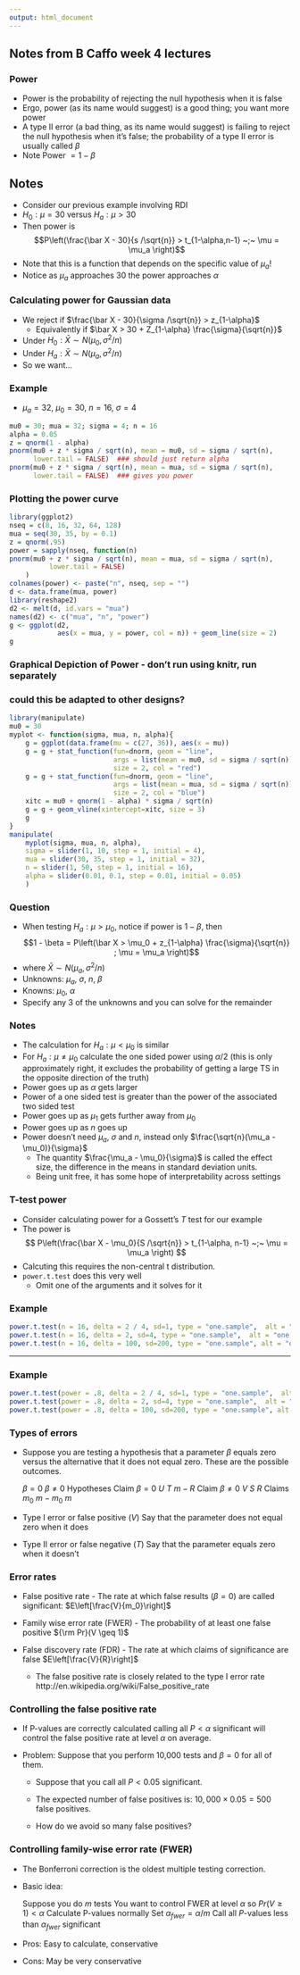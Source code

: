 ```yaml
---
output: html_document
---
```

## Notes from B Caffo week 4 lectures


### Power

* Power is the probability of rejecting the null hypothesis when it is false
* Ergo, power (as its name would suggest) is a good thing; you want more power
* A type II error (a bad thing, as its name would suggest) is failing to reject the null hypothesis when it's false; the probability of a type II error is usually called $\beta$
* Note Power $= 1 - \beta$

## Notes

* Consider our previous example involving RDI
* $H_0: \mu = 30$ versus $H_a: \mu > 30$
* Then power is $$P\left(\frac{\bar X - 30}{s /\sqrt{n}} > t_{1-\alpha,n-1} ~;~ \mu = \mu_a \right)$$
* Note that this is a function that depends on the specific value of $\mu_a$!
* Notice as $\mu_a$ approaches $30$ the power approaches $\alpha$

### Calculating power for Gaussian data

* We reject if $\frac{\bar X - 30}{\sigma /\sqrt{n}} > z_{1-\alpha}$
    - Equivalently if $\bar X > 30 + Z_{1-\alpha} \frac{\sigma}{\sqrt{n}}$
* Under $H_0 : \bar X \sim N(\mu_0, \sigma^2 / n)$
* Under $H_a : \bar X \sim N(\mu_a, \sigma^2 / n)$
* So we want...


### Example 

* $\mu_a = 32$, $\mu_0 = 30$, $n =16$, $\sigma = 4$

```r
mu0 = 30; mua = 32; sigma = 4; n = 16
alpha = 0.05
z = qnorm(1 - alpha)
pnorm(mu0 + z * sigma / sqrt(n), mean = mu0, sd = sigma / sqrt(n), 
      lower.tail = FALSE)  ### should just return alpha
pnorm(mu0 + z * sigma / sqrt(n), mean = mua, sd = sigma / sqrt(n), 
      lower.tail = FALSE)  ### gives you power
```

### Plotting the power curve

```r
library(ggplot2)
nseq = c(8, 16, 32, 64, 128)
mua = seq(30, 35, by = 0.1)
z = qnorm(.95)
power = sapply(nseq, function(n)
pnorm(mu0 + z * sigma / sqrt(n), mean = mua, sd = sigma / sqrt(n), 
          lower.tail = FALSE)
    )
colnames(power) <- paste("n", nseq, sep = "")
d <- data.frame(mua, power)
library(reshape2)
d2 <- melt(d, id.vars = "mua")
names(d2) <- c("mua", "n", "power")    
g <- ggplot(d2, 
            aes(x = mua, y = power, col = n)) + geom_line(size = 2)
g            
```

### Graphical Depiction of Power  - don't run using knitr, run separately
### could this be adapted to other designs?

```r
library(manipulate)
mu0 = 30
myplot <- function(sigma, mua, n, alpha){
    g = ggplot(data.frame(mu = c(27, 36)), aes(x = mu))
    g = g + stat_function(fun=dnorm, geom = "line", 
                          args = list(mean = mu0, sd = sigma / sqrt(n)), 
                          size = 2, col = "red")
    g = g + stat_function(fun=dnorm, geom = "line", 
                          args = list(mean = mua, sd = sigma / sqrt(n)), 
                          size = 2, col = "blue")
    xitc = mu0 + qnorm(1 - alpha) * sigma / sqrt(n)
    g = g + geom_vline(xintercept=xitc, size = 3)
    g
}
manipulate(
    myplot(sigma, mua, n, alpha),
    sigma = slider(1, 10, step = 1, initial = 4),
    mua = slider(30, 35, step = 1, initial = 32),
    n = slider(1, 50, step = 1, initial = 16),
    alpha = slider(0.01, 0.1, step = 0.01, initial = 0.05)
    )
```

### Question

* When testing $H_a : \mu > \mu_0$, notice if power is $1 - \beta$, then $$1 - \beta = P\left(\bar X > \mu_0 + z_{1-\alpha} \frac{\sigma}{\sqrt{n}} ; \mu = \mu_a \right)$$
* where $\bar X \sim N(\mu_a, \sigma^2 / n)$
* Unknowns: $\mu_a$, $\sigma$, $n$, $\beta$
* Knowns: $\mu_0$, $\alpha$
* Specify any 3 of the unknowns and you can solve for the remainder

### Notes

* The calculation for $H_a:\mu < \mu_0$ is similar
* For $H_a: \mu \neq \mu_0$ calculate the one sided power using $\alpha / 2$ (this is only approximately right, it excludes the probability of getting a large TS in the opposite direction of the truth)
* Power goes up as $\alpha$ gets larger
* Power of a one sided test is greater than the power of the associated two sided test
* Power goes up as $\mu_1$ gets further away from $\mu_0$
* Power goes up as $n$ goes up
* Power doesn't need $\mu_a$, $\sigma$ and $n$, instead only $\frac{\sqrt{n}(\mu_a - \mu_0)}{\sigma}$
    - The quantity $\frac{\mu_a - \mu_0}{\sigma}$ is called the effect size, the difference in the means in standard deviation units.
    - Being unit free, it has some hope of interpretability across settings

### T-test power
-  Consider calculating power for a Gossett's $T$ test for our example
-  The power is
  $$
  P\left(\frac{\bar X - \mu_0}{S /\sqrt{n}} > t_{1-\alpha, n-1} ~;~ \mu = \mu_a \right)
  $$
- Calcuting this requires the non-central t distribution.
- `power.t.test` does this very well
  - Omit one of the arguments and it solves for it

### Example
```r
power.t.test(n = 16, delta = 2 / 4, sd=1, type = "one.sample",  alt = "one.sided")$power
power.t.test(n = 16, delta = 2, sd=4, type = "one.sample",  alt = "one.sided")$power
power.t.test(n = 16, delta = 100, sd=200, type = "one.sample", alt = "one.sided")$power
```

---
### Example
```r
power.t.test(power = .8, delta = 2 / 4, sd=1, type = "one.sample",  alt = "one.sided")$n
power.t.test(power = .8, delta = 2, sd=4, type = "one.sample",  alt = "one.sided")$n
power.t.test(power = .8, delta = 100, sd=200, type = "one.sample", alt = "one.sided")$n
```


### Types of errors

* Suppose you are testing a hypothesis that a parameter $\beta$ equals zero versus the alternative that it does not equal zero. These are the possible outcomes.

	$\beta=0$ 	$\beta\neq0$ 	Hypotheses
Claim $\beta=0$ 	$U$ 	$T$ 	$m-R$
Claim $\beta\neq 0$ 	$V$ 	$S$ 	$R$
Claims 	$m_0$ 	$m-m_0$ 	$m$

* Type I error or false positive ($V$) Say that the parameter does not equal zero when it does

* Type II error or false negative ($T$) Say that the parameter equals zero when it doesn't


### Error rates

* False positive rate - The rate at which false results ($\beta = 0$) are called significant: $E\left[\frac{V}{m_0}\right]$

* Family wise error rate (FWER) - The probability of at least one false positive ${\rm Pr}(V \geq 1)$

* False discovery rate (FDR) - The rate at which claims of significance are false $E\left[\frac{V}{R}\right]$

    - The false positive rate is closely related to the type I error rate http://en.wikipedia.org/wiki/False_positive_rate


### Controlling the false positive rate

* If P-values are correctly calculated calling all $P < \alpha$ significant will control the false positive rate at level $\alpha$ on average.

* Problem: Suppose that you perform 10,000 tests and $\beta = 0$ for all of them.

    - Suppose that you call all $P < 0.05$ significant.

    - The expected number of false positives is: $10,000 \times 0.05 = 500$ false positives.

    - How do we avoid so many false positives?


### Controlling family-wise error rate (FWER)

* The Bonferroni correction is the oldest multiple testing correction.

* Basic idea:

    Suppose you do $m$ tests
    You want to control FWER at level $\alpha$ so $Pr(V \geq 1) < \alpha$
    Calculate P-values normally
    Set $\alpha_{fwer} = \alpha/m$
    Call all $P$-values less than $\alpha_{fwer}$ significant

* Pros: Easy to calculate, conservative 
* Cons: May be very conservative
